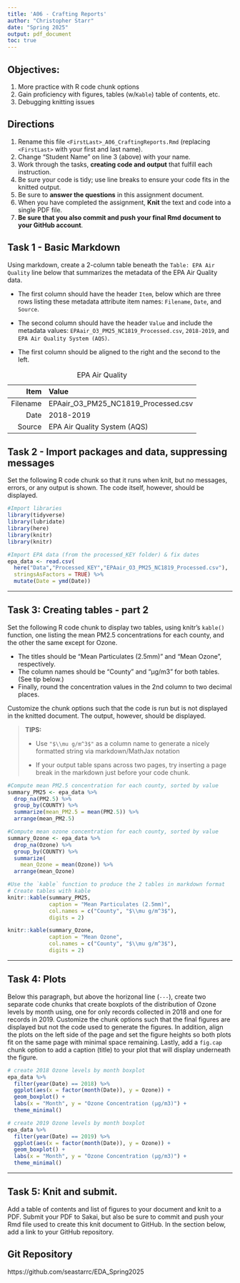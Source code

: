 ```yaml
---
title: 'A06 - Crafting Reports'
author: "Christopher Starr" 
date: "Spring 2025"
output: pdf_document
toc: true
---
```


\listoffigures

## Objectives:

1.  More practice with R code chunk options
2.  Gain proficiency with figures, tables (w/`Kable`) table of contents, etc.
3.  Debugging knitting issues

## Directions

1.  Rename this file `<FirstLast>_A06_CraftingReports.Rmd` (replacing `<FirstLast>` with your first and last name).
2.  Change "Student Name" on line 3 (above) with your name.
3.  Work through the tasks, **creating code and output** that fulfill each instruction.
4.  Be sure your code is tidy; use line breaks to ensure your code fits in the knitted output.
5.  Be sure to **answer the questions** in this assignment document.
6.  When you have completed the assignment, **Knit** the text and code into a single PDF file.
7.  **Be sure that you also commit and push your final Rmd document to your GitHub account**.

## Task 1 - Basic Markdown

Using markdown, create a 2-column table beneath the `Table: EPA Air Quality` line below that summarizes the metadata of the EPA Air Quality data.

-   The first column should have the header `Item`, below which are three rows listing these metadata attribute item names: `Filename`, `Date`, and `Source`.

-   The second column should have the header `Value` and include the metadata values: `EPAair_O3_PM25_NC1819_Processed.csv`, `2018-2019`, and `EPA Air Quality System (AQS)`.

-   The first column should be aligned to the right and the second to the left.

| Item     |                               Value |
|---------:|:------------------------------------|
| Filename | EPAair_O3_PM25_NC1819_Processed.csv |
| Date     |                           2018-2019 |
| Source   |        EPA Air Quality System (AQS) |

: EPA Air Quality

## Task 2 - Import packages and data, suppressing messages

Set the following R code chunk so that it runs when knit, but no messages, errors, or any output is shown. The code itself, however, should be displayed.

```r
#Import libraries
library(tidyverse)
library(lubridate)
library(here)
library(knitr)
library(knitr)

#Import EPA data (from the processed_KEY folder) & fix dates
epa_data <- read.csv(
  here("Data","Processed_KEY","EPAair_O3_PM25_NC1819_Processed.csv"),
  stringsAsFactors = TRUE) %>% 
  mutate(Date = ymd(Date))
```

------------------------------------------------------------------------

## Task 3: Creating tables - part 2

Set the following R code chunk to display two tables, using knitr's `kable()` function, one listing the mean PM2.5 concentrations for each county, and the other the same except for Ozone.

-   The titles should be "Mean Particulates (2.5mm)" and "Mean Ozone", respectively.
-   The column names should be "County" and "µg/m3" for both tables. (See tip below.)
-   Finally, round the concentration values in the 2nd column to two decimal places.

Customize the chunk options such that the code is run but is not displayed in the knitted document. The output, however, should be displayed.

> **TIPS:**
>
> -   Use `"$\\mu g/m^3$"` as a column name to generate a nicely formatted string via markdown/MathJax notation
>
> -   If your output table spans across two pages, try inserting a page break in the markdown just before your code chunk.

```r
#Compute mean PM2.5 concentration for each county, sorted by value
summary_PM25 <- epa_data %>% 
  drop_na(PM2.5) %>% 
  group_by(COUNTY) %>% 
  summarize(mean_PM2.5 = mean(PM2.5)) %>% 
  arrange(mean_PM2.5)

#Compute mean ozone concentration for each county, sorted by value
summary_Ozone <- epa_data %>% 
  drop_na(Ozone) %>% 
  group_by(COUNTY) %>% 
  summarize(
    mean_Ozone = mean(Ozone)) %>% 
  arrange(mean_Ozone)

#Use the `kable` function to produce the 2 tables in markdown format
# Create tables with kable
knitr::kable(summary_PM25, 
             caption = "Mean Particulates (2.5mm)",
             col.names = c("County", "$\\mu g/m^3$"),
             digits = 2)

knitr::kable(summary_Ozone, 
             caption = "Mean Ozone",
             col.names = c("County", "$\\mu g/m^3$"),
             digits = 2)
```
------------------------------------------------------------------------

## Task 4: Plots

Below this paragraph, but above the horizonal line (`---`), create two separate code chunks that create boxplots of the distribution of Ozone levels by month using, one for only records collected in 2018 and one for records in 2019. Customize the chunk options such that the final figures are displayed but not the code used to generate the figures. In addition, align the plots on the left side of the page and set the figure heights so both plots fit on the same page with minimal space remaining. Lastly, add a `fig.cap` chunk option to add a caption (title) to your plot that will display underneath the figure.

```r
# create 2018 Ozone levels by month boxplot
epa_data %>%
  filter(year(Date) == 2018) %>%
  ggplot(aes(x = factor(month(Date)), y = Ozone)) +
  geom_boxplot() +
  labs(x = "Month", y = "Ozone Concentration (μg/m3)") +
  theme_minimal()
```
```r
# create 2019 Ozone levels by month boxplot
epa_data %>%
  filter(year(Date) == 2019) %>%
  ggplot(aes(x = factor(month(Date)), y = Ozone)) +
  geom_boxplot() +
  labs(x = "Month", y = "Ozone Concentration (μg/m3)") +
  theme_minimal()
```

------------------------------------------------------------------------

## Task 5: Knit and submit.

Add a table of contents and list of figures to your document and knit to a PDF. Submit your PDF to Sakai, but also be sure to commit and push your Rmd file used to create this knit document to GitHub. In the section below, add a link to your GitHub repository.

## Git Repository

https://github.com/seastarrc/EDA_Spring2025
